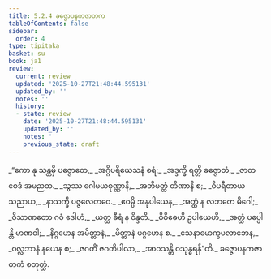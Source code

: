 ```yaml
---
title: 5.2.4 ခဇ္ဇောပနကဇာတက
tableOfContents: false
sidebar:
  order: 4
type: tipitaka
basket: su
book: ja1
review:
  current: review
  updated: '2025-10-27T21:48:44.595131'
  updated_by: ''
  notes: ''
  history:
  - state: review
    date: '2025-10-27T21:48:44.595131'
    updated_by: ''
    notes: ''
    previous_state: draft
---
```



<ReviewStatus review={frontmatter.review} showDetails={true} />

<HypothesisAnnotation frontmatter={frontmatter} />

<DynamicBreadcrumb />

<Division number="75" book="ja1" e="ch" v="22" p="129">

<Paragraph number="1235" type="verses" book="ja1">
_“ကော နု သန္တမှိ ပဇ္ဇောတေ,_  
_အဂ္ဂိပရိယေသနံ စရံ;_  
_အဒ္ဒက္ခိ ရတ္တိ ခဇ္ဇောတံ,_  
_ဇာတဝေဒံ အမညထ._  

</Paragraph>

</Division>
<Division number="76" book="ja1" e="ch" v="22" p="129">

<Paragraph number="1236" type="verses" book="ja1">
_သွဿ ဂေါမယစုဏ္ဏာနိ,_  
_အဘိမတ္ထံ တိဏာနိ စ;_  
_ဝိပရီတာယ သညာယ,_  
_နာသက္ခိ ပဇ္ဇလေတဝေ._  

</Paragraph>

</Division>
<Division number="77" book="ja1" e="ch" v="22" p="129">

<Paragraph number="1237" type="verses" book="ja1">
_ဧဝမ္ပိ အနုပါယေန,_  
_အတ္ထံ န လဘတေ မိဂေါ;_  
_ဝိသာဏတော ဂဝံ ဒေါဟံ,_  
_ယတ္ထ ခီရံ န ဝိန္ဒတိ._  

</Paragraph>

</Division>
<Division number="78" book="ja1" e="ch" v="22" p="129">

<Paragraph number="1238" type="verses" book="ja1">
_ဝိဝိဓေဟိ ဥပါယေဟိ,_  
_အတ္ထံ ပပ္ပေါန္တိ မာဏဝါ;_  
_နိဂ္ဂဟေန အမိတ္တာနံ,_  
_မိတ္တာနံ ပဂ္ဂဟေန စ._  

</Paragraph>

</Division>
<Division number="79" book="ja1" e="ch" v="22" p="129">

<Paragraph number="1239" type="verses" book="ja1">
_သေနာမောက္ခပလာဘေန,_  
_ဝလ္လဘာနံ နယေန စ;_  
_ဇဂတိံ ဇဂတိပါလာ,_  
_အာဝသန္တိ ဝသုန္ဓရန်”တိ._  


</Paragraph>
</Division>

<Paragraph number="1240" type="center" book="ja1">
ခဇ္ဇောပနကဇာတကံ စတုတ္ထံ.
</Paragraph>